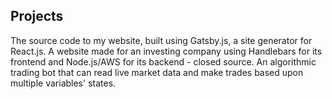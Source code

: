 ## Projects

<ProjectCard title="My Website" link="https://github.com/JamesHooper0820/jameshooper0820.github.io" bg="linear-gradient(to right, #D4145A 0%, #FBB03B 100%)">
The source code to my website, built using Gatsby.js, a site generator for React.js.
</ProjectCard>

<ProjectCard title="Investing Subscription Website" bg="linear-gradient(to right, #D4145A 0%, #FBB03B 100%)">
A website made for an investing company using Handlebars for its frontend and Node.js/AWS for its backend - closed source.
</ProjectCard>

<ProjectCard title="Trading Bot (WIP)" link="https://github.com/JamesHooper0820/TradingBot" bg="linear-gradient(to right, #D4145A 0%, #FBB03B 100%)">
An algorithmic trading bot that can read live market data and make trades based upon multiple variables' states.
</ProjectCard>